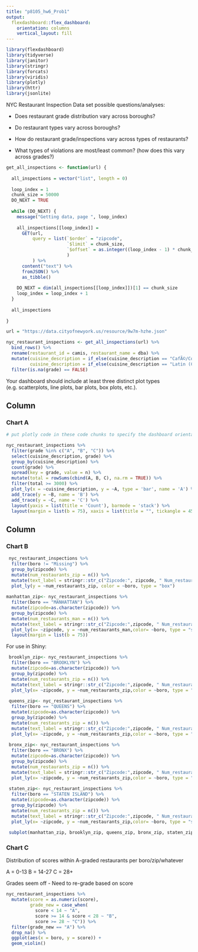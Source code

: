 ```yaml
---
title: "p8105_hw6_Prob1"
output: 
  flexdashboard::flex_dashboard:
    orientation: columns
    vertical_layout: fill
---
```


```r

library(flexdashboard)
library(tidyverse)
library(janitor)
library(stringr)
library(forcats)
library(viridis)
library(plotly)
library(httr)
library(jsonlite)

```

NYC Restaurant Inspection Data set possible questions/analyses:

* Does restaurant grade distribution vary across boroughs? 

* Do restaurant types vary across boroughs? 

* How do restaurant grade/inspections vary across types of restaurants? 

* What types of violations are most/least common? (how does this vary across grades?)


```r

get_all_inspections <- function(url) {
  
  all_inspections = vector("list", length = 0)
  
  loop_index = 1
  chunk_size = 50000
  DO_NEXT = TRUE
  
  while (DO_NEXT) {
    message("Getting data, page ", loop_index)
    
    all_inspections[[loop_index]] = 
      GET(url,
          query = list(`$order` = "zipcode",
                       `$limit` = chunk_size,
                       `$offset` = as.integer((loop_index - 1) * chunk_size)
                       )
          ) %>%
      content("text") %>%
      fromJSON() %>%
      as_tibble()
    
    DO_NEXT = dim(all_inspections[[loop_index]])[1] == chunk_size
    loop_index = loop_index + 1
  }
  
  all_inspections
  
}

url = "https://data.cityofnewyork.us/resource/9w7m-hzhe.json"

nyc_restaurant_inspections <- get_all_inspections(url) %>%
  bind_rows() %>%
  rename(restaurant_id = camis, restaurant_name = dba) %>%
  mutate(cuisine_description = if_else(cuisine_description == "CafÃ©/Coffee/Tea", "Cafe/coffee", cuisine_description),
         cuisine_description = if_else(cuisine_description == "Latin (Cuban, Dominican, Puerto Rican, South & Central American)", "Latin", cuisine_description)) %>% 
  filter(is.na(grade) == FALSE)
```

Your dashboard should include at least three distinct plot types (e.g. scatterplots, line plots, bar plots, box plots, etc.).

Column {data-width=650}
-----------------------------------------------------------------------

### Chart A

```r
# put plotly code in these code chunks to specify the dashboard orientation/plots

nyc_restaurant_inspections %>% 
  filter(grade %in% c("A", "B", "C")) %>% 
  select(cuisine_description, grade) %>%
  group_by(cuisine_description) %>%
  count(grade) %>%
  spread(key = grade, value = n) %>%
  mutate(total = rowSums(cbind(A, B, C), na.rm = TRUE)) %>% 
  filter(total >= 3000) %>% 
  plot_ly(x = ~cuisine_description, y = ~A, type = 'bar', name = 'A') %>%
  add_trace(y = ~B, name = 'B') %>%
  add_trace(y = ~C, name = 'C') %>%
  layout(yaxis = list(title = 'Count'), barmode = 'stack') %>% 
  layout(margin = list(b = 75), xaxis = list(title = "", tickangle = 45))
```

Column {data-width=350}
-----------------------------------------------------------------------

### Chart B

```r
 nyc_restaurant_inspections %>%
  filter(boro != "Missing") %>%
  group_by(zipcode) %>%
  mutate(num_restaurants_zip = n()) %>%
  mutate(text_label = stringr::str_c("Zipcode:", zipcode, " Num_restaurants:", num_restaurants_zip)) %>%
  plot_ly(y = ~num_restaurants_zip, color = ~boro, type = "box")
  
manhattan_zip<- nyc_restaurant_inspections %>%
  filter(boro == "MANHATTAN") %>%
  mutate(zipcode=as.character(zipcode)) %>%
  group_by(zipcode) %>%
  mutate(num_restaurants_man = n()) %>%
  mutate(text_label = stringr::str_c("Zipcode:",zipcode, " Num_restaurants:", num_restaurants_man)) %>%
  plot_ly(x= ~zipcode, y = ~num_restaurants_man,color= ~boro, type = "scatter", mode = "marker", text = ~text_label) %>% 
  layout(margin = list(b = 75))
```


For use in Shiny:
```r
 brooklyn_zip<- nyc_restaurant_inspections %>%
  filter(boro == "BROOKLYN") %>%
  mutate(zipcode=as.character(zipcode)) %>%
  group_by(zipcode) %>%
  mutate(num_restaurants_zip = n()) %>%
  mutate(text_label = stringr::str_c("Zipcode:",zipcode, " Num_restaurants:", num_restaurants_zip)) %>%
  plot_ly(x= ~zipcode, y = ~num_restaurants_zip,color = ~boro, type = "scatter", mode = "marker", text = ~text_label) 
 
 queens_zip<- nyc_restaurant_inspections %>%
  filter(boro == "QUEENS") %>%
  mutate(zipcode=as.character(zipcode)) %>%
  group_by(zipcode) %>%
  mutate(num_restaurants_zip = n()) %>%
  mutate(text_label = stringr::str_c("Zipcode:",zipcode, " Num_restaurants:", num_restaurants_zip)) %>%
  plot_ly(x= ~zipcode, y = ~num_restaurants_zip,color = ~boro, type = "scatter", mode = "marker", text = ~text_label)
 
 bronx_zip<- nyc_restaurant_inspections %>%
  filter(boro == "BRONX") %>%
  mutate(zipcode=as.character(zipcode)) %>%
  group_by(zipcode) %>%
  mutate(num_restaurants_zip = n()) %>%
  mutate(text_label = stringr::str_c("Zipcode:",zipcode, " Num_restaurants:", num_restaurants_zip)) %>%
  plot_ly(x= ~zipcode, y = ~num_restaurants_zip,color = ~boro, type = "scatter", mode = "marker", text = ~text_label)
 
 staten_zip<- nyc_restaurant_inspections %>%
  filter(boro == "STATEN ISLAND") %>%
  mutate(zipcode=as.character(zipcode)) %>%
  group_by(zipcode) %>%
  mutate(num_restaurants_zip = n()) %>%
  mutate(text_label = stringr::str_c("Zipcode:",zipcode, " Num_restaurants:", num_restaurants_zip)) %>%
  plot_ly(x= ~zipcode, y = ~num_restaurants_zip,color= ~boro, type = "scatter", mode = "marker", text = ~text_label)
 
 subplot(manhattan_zip, brooklyn_zip, queens_zip, bronx_zip, staten_zip)
```

### Chart C

Distribution of scores within A-graded restaurants per boro/zip/whatever

A = 0-13
B = 14-27
C = 28+

Grades seem off - Need to re-grade based on score

```r
nyc_restaurant_inspections %>% 
  mutate(score = as.numeric(score),
         grade_new = case_when(
           score < 14 ~ "A",
           score >= 14 & score < 28 ~ "B",
           score >= 28 ~ "C")) %>% 
  filter(grade_new == "A") %>% 
  drop_na() %>% 
  ggplot(aes(x = boro, y = score)) +
  geom_violin()
```












